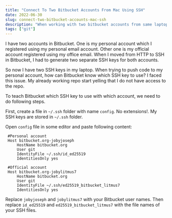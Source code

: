 ```yaml
---
title: "Connect To Two Bitbucket Accounts From Mac Using SSH"
date: 2022-06-30
slug: connect-two-bitbucket-accounts-mac-ssh
description: "When working with two bitbucket accounts from same laptop, we need two SSH keys. We can use both SSH keys using config file"
tags: ["git"]
---
```


I have two accounts in Bitbucket. One is my personal account which I registered using my personal email account. Other one is my official account registered using my office email. When I moved from HTTP to SSH in Bitbucket, I had to generate two separate SSH keys for both accounts.

So now I have two SSH keys in my laptop. When trying to push code to my personal account, how can Bitbucket know which SSH key to use? I faced this issue. My already working repo start yelling that I do not have access to the repo.

To teach Bitbucket which SSH key to use with which account, we need to do following steps.

First, create a file in `~/.ssh` folder with name `config`. No extensions!. My SSH keys are stored in `~/.ssh` folder.

Open `config` file in some editor and paste following content:

```
 #Personal account
 Host bitbucket.org-jobyjoseph
     HostName bitbucket.org
     User git
     IdentityFile ~/.ssh/id_ed25519
     IdentitiesOnly yes

 #Official account
 Host bitbucket.org-jobylitmus7
     HostName bitbucket.org
     User git
     IdentityFile ~/.ssh/ed25519_bitbucket_litmus7
     IdentitiesOnly yes
```

Replace `jobyjoseph` and `jobylitmus7` with your Bitbucket user names. Then replace `id_ed25519` and `ed25519_bitbucket_litmus7` with the file names of your SSH files.
